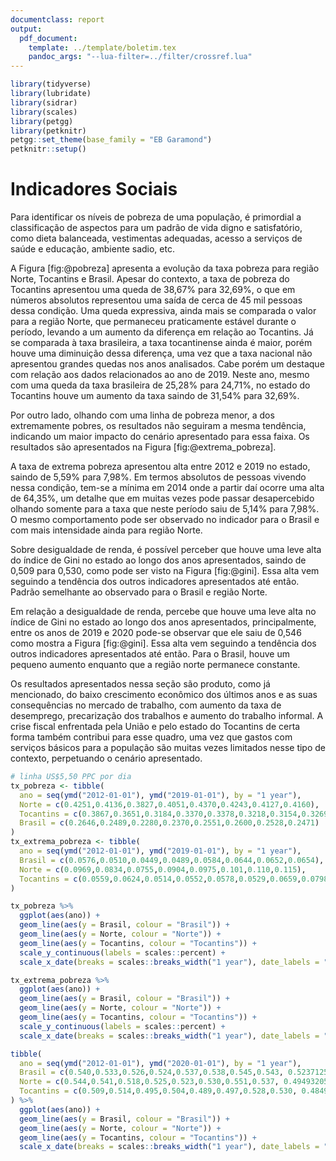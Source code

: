 ```yaml
---
documentclass: report
output:
  pdf_document:
    template: ../template/boletim.tex
    pandoc_args: "--lua-filter=../filter/crossref.lua"
---
```


```r
library(tidyverse)
library(lubridate)
library(sidrar)
library(scales)
library(petgg)
library(petknitr)
petgg::set_theme(base_family = "EB Garamond")
petknitr::setup()
```

# Indicadores Sociais

Para identificar os níveis de pobreza de uma população, é primordial a classificação de aspectos para um padrão de vida digno e satisfatório, como dieta balanceada, vestimentas adequadas, acesso a serviços de saúde e educação, ambiente sadio, etc.

A Figura [fig:@pobreza] apresenta a evolução da taxa pobreza para região Norte, Tocantins e Brasil. Apesar do contexto, a taxa de pobreza do Tocantins apresentou uma queda de 38,67% para 32,69%, o que em números absolutos representou uma saída de cerca de 45 mil pessoas dessa condição. Uma queda expressiva, ainda mais se comparada o valor para a região Norte, que permaneceu praticamente estável durante o período, levando a um aumento da diferença em relação ao Tocantins. Já se comparada à taxa brasileira, a taxa tocantinense ainda é maior, porém houve uma diminuição dessa diferença, uma vez que a taxa nacional não apresentou grandes quedas nos anos analisados. Cabe porém um destaque com relação aos dados relacionados ao ano de 2019. Neste ano, mesmo com uma queda da taxa brasileira de 25,28% para 24,71%, no estado do Tocantins houve um aumento da taxa saindo de 31,54% para 32,69%.

Por outro lado, olhando com uma linha de pobreza menor, a dos extremamente pobres, os resultados não seguiram a mesma tendência, indicando um maior impacto do cenário apresentado para essa faixa. Os resultados são apresentados na Figura [fig:@extrema_pobreza].

A taxa de extrema pobreza apresentou alta entre 2012 e 2019 no estado, saindo de 5,59% para 7,98%. Em termos absolutos de pessoas vivendo nessa condição, tem-se a mínima em 2014 onde a partir daí ocorre uma alta de 64,35%, um detalhe que em muitas vezes pode passar desapercebido olhando somente para a taxa que neste período saiu de 5,14% para 7,98%. O mesmo comportamento pode ser observado no indicador para o Brasil e com mais intensidade ainda para região Norte.

Sobre desigualdade de renda, é possível perceber que houve uma leve alta do índice de Gini no estado ao longo dos anos apresentados, saindo de 0,509 para 0,530, como pode ser visto na Figura [fig:@gini]. Essa alta vem seguindo a tendência dos outros indicadores apresentados até então. Padrão semelhante ao observado para o Brasil e região Norte.

Em relação a desigualdade de renda, percebe que houve uma leve alta no índice de Gini no estado ao longo dos anos apresentados, principalmente, entre os anos de 2019 e 2020 pode-se observar que ele saiu de 0,546 como mostra a Figura [fig:@gini]. Essa alta vem seguindo a tendência dos outros indicadores apresentados até então. Para o Brasil, houve um pequeno aumento enquanto que a região norte permanece constante.

Os resultados apresentados nessa seção são produto, como já mencionado, do baixo crescimento econômico dos últimos anos e as suas consequências no mercado de trabalho, com aumento da taxa de desemprego, precarização dos trabalhos e aumento do trabalho informal. A crise fiscal enfrentada pela União e pelo estado do Tocantins de certa forma também contribui para esse quadro, uma vez que gastos com serviços básicos para a população são muitas vezes limitados nesse tipo de contexto, perpetuando o cenário apresentado.

```r
# linha US$5,50 PPC por dia
tx_pobreza <- tibble(
  ano = seq(ymd("2012-01-01"), ymd("2019-01-01"), by = "1 year"),
  Norte = c(0.4251,0.4136,0.3827,0.4051,0.4370,0.4243,0.4127,0.4160),
  Tocantins = c(0.3867,0.3651,0.3184,0.3370,0.3378,0.3218,0.3154,0.3269),
  Brasil = c(0.2646,0.2489,0.2280,0.2370,0.2551,0.2600,0.2528,0.2471)
)
tx_extrema_pobreza <- tibble(
  ano = seq(ymd("2012-01-01"), ymd("2019-01-01"), by = "1 year"),
  Brasil = c(0.0576,0.0510,0.0449,0.0489,0.0584,0.0644,0.0652,0.0654),
  Norte = c(0.0969,0.0834,0.0755,0.0904,0.0975,0.101,0.110,0.115),
  Tocantins = c(0.0559,0.0624,0.0514,0.0552,0.0578,0.0529,0.0659,0.0798),
)
```

```r
tx_pobreza %>%
  ggplot(aes(ano)) +
  geom_line(aes(y = Brasil, colour = "Brasil")) +
  geom_line(aes(y = Norte, colour = "Norte")) +
  geom_line(aes(y = Tocantins, colour = "Tocantins")) +
  scale_y_continuous(labels = scales::percent) +
  scale_x_date(breaks = scales::breaks_width("1 year"), date_labels = "%Y")
```


```r
tx_extrema_pobreza %>%
  ggplot(aes(ano)) +
  geom_line(aes(y = Brasil, colour = "Brasil")) +
  geom_line(aes(y = Norte, colour = "Norte")) +
  geom_line(aes(y = Tocantins, colour = "Tocantins")) +
  scale_y_continuous(labels = scales::percent) +
  scale_x_date(breaks = scales::breaks_width("1 year"), date_labels = "%Y")
```

```r
tibble(
  ano = seq(ymd("2012-01-01"), ymd("2020-01-01"), by = "1 year"),
  Brasil = c(0.540,0.533,0.526,0.524,0.537,0.538,0.545,0.543, 0.523712538791536),
  Norte = c(0.544,0.541,0.518,0.525,0.523,0.530,0.551,0.537, 0.494932055292463),
  Tocantins = c(0.509,0.514,0.495,0.504,0.489,0.497,0.528,0.530, 0.484933328090584)
) %>%
  ggplot(aes(ano)) +
  geom_line(aes(y = Brasil, colour = "Brasil")) +
  geom_line(aes(y = Norte, colour = "Norte")) +
  geom_line(aes(y = Tocantins, colour = "Tocantins")) +
  scale_x_date(breaks = scales::breaks_width("1 year"), date_labels = "%Y")
```